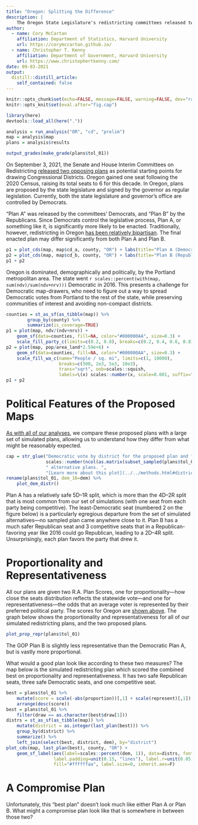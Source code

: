 ```yaml
---
title: "Oregon: Splitting the Difference"
description: |
    The Oregon State Legislature's redistricting committees released two draft plans for consideration for the state's six congressionial districts.
author:
  - name: Cory McCartan
    affiliation: Department of Statistics, Harvard University
    url: https://corymccartan.github.io/
  - name: Christopher T. Kenny
    affiliation: Department of Government, Harvard University
    url: https://www.christophertkenny.com/
date: 09-03-2021
output:
  distill::distill_article:
    self_contained: false
---
```



```r
knitr::opts_chunk$set(echo=FALSE, message=FALSE, warning=FALSE, dev="ragg_png")
knitr::opts_knit$set(eval.after="fig.cap")

library(here)
devtools::load_all(here("."))

analysis = run_analysis("OR", "cd", "prelim")
map = analysis$map
plans = analysis$results
```

<aside>
```r
output_grades(make_grade(plans$tol_01))
```
</aside>

On September 3, 2021, the Senate and House Interim Committees on Redistricting [released two opposing plans](https://www.oregonlegislature.gov/redistricting) as potential starting points for drawing Congressional Districts. 
Oregon gained one seat following the 2020 Census, raising its total seats to 6 for this decade. 
In Oregon, plans are proposed by the state legislature and signed by the governor as regular legislation. 
Currently, both the state legislature and governor's office are controlled by Democrats.

"Plan A" was released by the committees' Democrats, and "Plan B" by the Republicans.
Since Democrats control the legislative process, Plan A, or something like it, is significantly more likely to be enacted. 
Traditionally, however, redistricting in Oregon [has been relatively bipartisan](https://www.opb.org/article/2021/09/03/oregon-politics-redistricting-map-democratcs-republicans-debate-congressional-districts/).
The final enacted plan may differ significantly from both Plan A and Plan B.


```r
p1 = plot_cds(map, map$cd_a, county, "OR") + labs(title="Plan A (Democratic)")
p2 = plot_cds(map, map$cd_b, county, "OR") + labs(title="Plan B (Republican)")
p1 + p2
```

Oregon is dominated, demographically and politically, by the Portland metropolitan area. 
The state went `r scales::percent(with(map, sum(ndv)/sum(ndv+nrv)))` Democratic in 2016.
This presents a challenge for Democratic map-drawers, who need to figure out a way to spread Democratic votes from Portland to the rest of the state, while preserving communities of interest and avoiding non-compact districts.

```r
counties = st_as_sf(as_tibble(map)) %>%
        group_by(county) %>%
        summarize(is_coverage=TRUE)
p1 = plot(map, ndv/(ndv+nrv)) +
    geom_sf(data=counties, fill=NA, color="#000000AA", size=0.3) +
    scale_fill_party_c(limits=c(0.2, 0.8), breaks=c(0.2, 0.4, 0.6, 0.8))
p2 = plot(map, pop/area_land*2.59e+6) +
    geom_sf(data=counties, fill=NA, color="#000000AA", size=0.3) +
    scale_fill_wa_c(name="People / sq. mi", limits=c(1, 10000), 
                    breaks=c(500, 2e3, 5e3, 10e3),
                    trans="sqrt", oob=scales::squish, 
                    labels=\(x) scales::number(x, scale=0.001, suffix="k"))
p1 + p2
```

# Political Features of the Proposed Maps

[As with all of our analyses](../../methods.html), we compare these proposed plans with a large set of simulated plans, allowing us to understand how they differ from what might be reasonably expected.

```r
cap = str_glue("Democratic vote by district for the proposed plan and for ",
               scales::number(ncol(as.matrix(subset_sampled(plans$tol_01))), big.mark=","),
               " alternative plans. ",
               "[Learn more about this plot](../../methods.html#district-vote-share-plots)")
rename(plans$tol_01, dem_16=dem) %>%
    plot_dem_distr()
```

Plan A has a relatively safe 5D--1R split, which is more than the 4D--2R split that is most common from our set of simulations (with one seat from each party being competitive).
The least-Democratic seat (numbered 2 on the figure below) is a particularly egregious departure from the set of simulated alternatives---no sampled plan came anywhere close to it.
Plan B has a much safer Republican seat and 3 competitive seats that in a Republican-favoring year like 2016 could go Republican, leading to a 2D--4R split.
Unsurprisingly, each plan favors the party that drew it.

# Proportionality and Representativeness

All our plans are given two R.A. Plan Scores, one for proportionality---how close the seats distribution reflects the statewide vote---and one for representativeness---the odds that an average voter is represented by their preferred political party.
The scores for Oregon are [shown above](#plans-scores).
The graph below shows the proportionality and representativeness for all of our simulated redistricting plans, and the two proposed plans.

```r
plot_prop_repr(plans$tol_01)
```

The GOP Plan B is slightly less representative than the Democratic Plan A, but
is vastly more proportional.

What would a good plan look like according to these two measures? 
The map below is the simulated redistricting plan which scored the combined best on proportionality and representativeness. 
It has two safe Republican seats, three safe Democratic seats, and one competitive seat.

```r
best = plans$tol_01 %>%
    mutate(score = scale(-abs(proportion))[,1] + scale(represent)[,1]) %>%
    arrange(desc(score)) 
best = plans$tol_01 %>%
    filter(draw == as.character(best$draw[1]))
distrs = st_as_sf(as_tibble(map)) %>%
    mutate(district = as.integer(last_plan(best))) %>%
    group_by(district) %>%
    summarize() %>%
    left_join(select(best, district, dem), by="district")
plot_cds(map, last_plan(best), county, "OR") +
    geom_sf_label(aes(label=scales::percent(dem, 1)), data=distrs, fontface="bold",
                  label.padding=unit(0.15, "lines"), label.r=unit(0.05, "lines"),
                  fill="#ffffffaa", label.size=0, inherit.aes=F)
```

# A Compromise Plan

Unfortunately, this "best plan" doesn't look much like either Plan A or Plan B.
What might a compromise plan look like that is somewhere in between those two?
